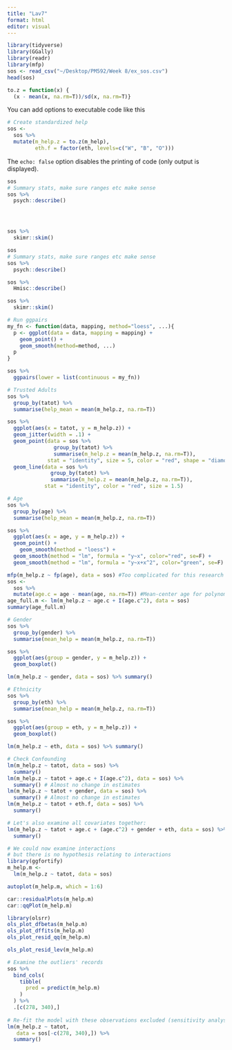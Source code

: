 ```yaml
---
title: "Lav7"
format: html
editor: visual
---
```


```r
library(tidyverse)
library(GGally)
library(readr)
library(mfp)
sos <- read_csv("~/Desktop/PM592/Week 8/ex_sos.csv")
head(sos)

to.z = function(x) {
  (x - mean(x, na.rm=T))/sd(x, na.rm=T)}
```

You can add options to executable code like this

```r
# Create standardized help
sos <-
  sos %>%
  mutate(m_help.z = to.z(m_help),
         eth.f = factor(eth, levels=c("W", "B", "O")))
```

The `echo: false` option disables the printing of code (only output is displayed).

```r

sos
# Summary stats, make sure ranges etc make sense
sos %>%
  psych::describe()




sos %>%
  skimr::skim()
```

```r

sos
# Summary stats, make sure ranges etc make sense
sos %>%
  psych::describe()

sos %>%
  Hmisc::describe()

sos %>%
  skimr::skim()
```

```r

# Run ggpairs
my_fn <- function(data, mapping, method="loess", ...){
  p <- ggplot(data = data, mapping = mapping) + 
    geom_point() + 
    geom_smooth(method=method, ...)
  p
}

sos %>%
  ggpairs(lower = list(continuous = my_fn))
```

```r

# Trusted Adults
sos %>%
  group_by(tatot) %>%
  summarise(help_mean = mean(m_help.z, na.rm=T))

sos %>% 
  ggplot(aes(x = tatot, y = m_help.z)) + 
  geom_jitter(width = .1) + 
  geom_point(data = sos %>% 
               group_by(tatot) %>% 
               summarise(m_help.z = mean(m_help.z, na.rm=T)), 
             stat = "identity", size = 5, color = "red", shape = "diamond") +
  geom_line(data = sos %>% 
              group_by(tatot) %>% 
              summarise(m_help.z = mean(m_help.z, na.rm=T)), 
            stat = "identity", color = "red", size = 1.5)

```

```r
# Age
sos %>%
  group_by(age) %>%
  summarise(help_mean = mean(m_help.z, na.rm=T))

sos %>%
  ggplot(aes(x = age, y = m_help.z)) +
  geom_point() +
    geom_smooth(method = "loess") +
  geom_smooth(method = "lm", formula = "y~x", color="red", se=F) +
  geom_smooth(method = "lm", formula = "y~x+x^2", color="green", se=F)
```

```r
mfp(m_help.z ~ fp(age), data = sos) #Too complicated for this research question!
sos <-
  sos %>%
  mutate(age.c = age - mean(age, na.rm=T)) #Mean-center age for polynomials
age_full.m <- lm(m_help.z ~ age.c + I(age.c^2), data = sos)
summary(age_full.m)

```

```r
# Gender
sos %>%
  group_by(gender) %>%
  summarise(mean_help = mean(m_help.z, na.rm=T))

sos %>%
  ggplot(aes(group = gender, y = m_help.z)) +
  geom_boxplot()

lm(m_help.z ~ gender, data = sos) %>% summary()

```

```r

# Ethnicity
sos %>%
  group_by(eth) %>%
  summarise(mean_help = mean(m_help.z, na.rm=T))

sos %>%
  ggplot(aes(group = eth, y = m_help.z)) +
  geom_boxplot()

lm(m_help.z ~ eth, data = sos) %>% summary()
```

```r
# Check Confounding
lm(m_help.z ~ tatot, data = sos) %>% 
  summary()
lm(m_help.z ~ tatot + age.c + I(age.c^2), data = sos) %>% 
  summary() # Almost no change in estimates
lm(m_help.z ~ tatot + gender, data = sos) %>% 
  summary() # Almost no change in estimates
lm(m_help.z ~ tatot + eth.f, data = sos) %>% 
  summary() 
```

```r
# Let's also examine all covariates together:
lm(m_help.z ~ tatot + age.c + (age.c^2) + gender + eth, data = sos) %>%
  summary() 
```

```r
# We could now examine interactions
# but there is no hypothesis relating to interactions
library(ggfortify)
m_help.m <-
  lm(m_help.z ~ tatot, data = sos)

autoplot(m_help.m, which = 1:6)

car::residualPlots(m_help.m)
car::qqPlot(m_help.m)

library(olsrr)
ols_plot_dfbetas(m_help.m)
ols_plot_dffits(m_help.m)
ols_plot_resid_qq(m_help.m)

ols_plot_resid_lev(m_help.m)

```

```r

# Examine the outliers' records
sos %>%
  bind_cols(
    tibble(
      pred = predict(m_help.m)
    )
  ) %>%
  .[c(278, 340),]
    
# Re-fit the model with these observations excluded (sensitivity analysis)
lm(m_help.z ~ tatot, 
   data = sos[-c(278, 340),]) %>% 
  summary()

```

